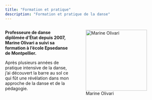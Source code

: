 ```yaml
---
title: "Formation et pratique"
description: "Formation et pratique de la danse"
---
```


:::: {style="display: grid; grid-template-columns: 1fr 1fr; grid-column-gap: 10px;"}

::: {}


**Professeure de danse diplômée d’État depuis 2007, Marine Olivari a suivi sa formation à l’école Epsedanse de Montpellier.**

Après plusieurs années de pratique intensive de la danse, j’ai découvert la barre au sol ce qui fût une révélation dans mon approche de la danse et de la pédagogie.

:::

::: {}

![Marine Olivari](img/marine_danse.webp){ width=200px }


:::

::::
